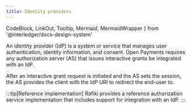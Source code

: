 ```yaml
---
title: Identity providers
---
```


  CodeBlock,
  LinkOut,
  Tooltip,
  Mermaid,
  MermaidWrapper
} from '@interledger/docs-design-system'

An identity provider (IdP) is a system or service that manages user authentication, identity information, and consent. Open Payments requires any authorization server (AS) that issues <Tooltip content="A grant requiring explicit interaction/consent from the resource owner before an access token can be issued" client:load><span>interactive grants</span></Tooltip> be integrated with an IdP.

After an interactive grant request is initiated and the AS sets the session, the AS provides the client with the IdP URI to redirect the end-user to.

<Interactive />

:::tip[Reference implementation]
Rafiki provides a reference <LinkOut href='https://rafiki.dev/integration/services/auth-service/'>authorization service</LinkOut> implementation that includes support for integration with an IdP.
:::
